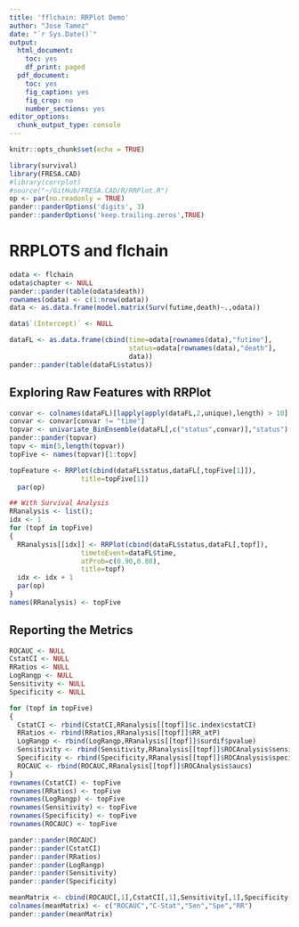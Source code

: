 ```yaml
---
title: 'fflchain: RRPlot Demo'
author: "Jose Tamez"
date: "`r Sys.Date()`"
output:
  html_document:
    toc: yes
    df_print: paged
  pdf_document:
    toc: yes
    fig_caption: yes
    fig_crop: no
    number_sections: yes
editor_options:
  chunk_output_type: console
---
```


```r
knitr::opts_chunk$set(echo = TRUE)
```

```r
library(survival)
library(FRESA.CAD)
#library(corrplot)
#source("~/GitHub/FRESA.CAD/R/RRPlot.R")
op <- par(no.readonly = TRUE)
pander::panderOptions('digits', 3)
pander::panderOptions('keep.trailing.zeros',TRUE)


```
# RRPLOTS and flchain

```r
odata <- flchain
odata$chapter <- NULL
pander::pander(table(odata$death))
rownames(odata) <- c(1:nrow(odata))
data <- as.data.frame(model.matrix(Surv(futime,death)~.,odata))

data$`(Intercept)` <- NULL

dataFL <- as.data.frame(cbind(time=odata[rownames(data),"futime"],
                              status=odata[rownames(data),"death"],
                              data))
pander::pander(table(dataFL$status))

```

## Exploring Raw Features with RRPlot

```r
convar <- colnames(dataFL)[lapply(apply(dataFL,2,unique),length) > 10]
convar <- convar[convar != "time"]
topvar <- univariate_BinEnsemble(dataFL[,c("status",convar)],"status")
pander::pander(topvar)
topv <- min(5,length(topvar))
topFive <- names(topvar)[1:topv]

topFeature <- RRPlot(cbind(dataFL$status,dataFL[,topFive[1]]),
                  title=topFive[1])
  par(op)

## With Survival Analysis
RRanalysis <- list();
idx <- 1
for (topf in topFive)
{
  RRanalysis[[idx]] <- RRPlot(cbind(dataFL$status,dataFL[,topf]),
                  timetoEvent=dataFL$time,
                  atProb=c(0.90,0.80),
                  title=topf)
  idx <- idx + 1
  par(op)
}
names(RRanalysis) <- topFive
```


## Reporting the Metrics

```r
ROCAUC <- NULL
CstatCI <- NULL
RRatios <- NULL
LogRangp <- NULL
Sensitivity <- NULL
Specificity <- NULL

for (topf in topFive)
{
  CstatCI <- rbind(CstatCI,RRanalysis[[topf]]$c.index$cstatCI)
  RRatios <- rbind(RRatios,RRanalysis[[topf]]$RR_atP)
  LogRangp <- rbind(LogRangp,RRanalysis[[topf]]$surdif$pvalue)
  Sensitivity <- rbind(Sensitivity,RRanalysis[[topf]]$ROCAnalysis$sensitivity)
  Specificity <- rbind(Specificity,RRanalysis[[topf]]$ROCAnalysis$specificity)
  ROCAUC <- rbind(ROCAUC,RRanalysis[[topf]]$ROCAnalysis$aucs)
}
rownames(CstatCI) <- topFive
rownames(RRatios) <- topFive
rownames(LogRangp) <- topFive
rownames(Sensitivity) <- topFive
rownames(Specificity) <- topFive
rownames(ROCAUC) <- topFive

pander::pander(ROCAUC)
pander::pander(CstatCI)
pander::pander(RRatios)
pander::pander(LogRangp)
pander::pander(Sensitivity)
pander::pander(Specificity)

meanMatrix <- cbind(ROCAUC[,1],CstatCI[,1],Sensitivity[,1],Specificity[,1],RRatios[,1])
colnames(meanMatrix) <- c("ROCAUC","C-Stat","Sen","Spe","RR")
pander::pander(meanMatrix)

```



